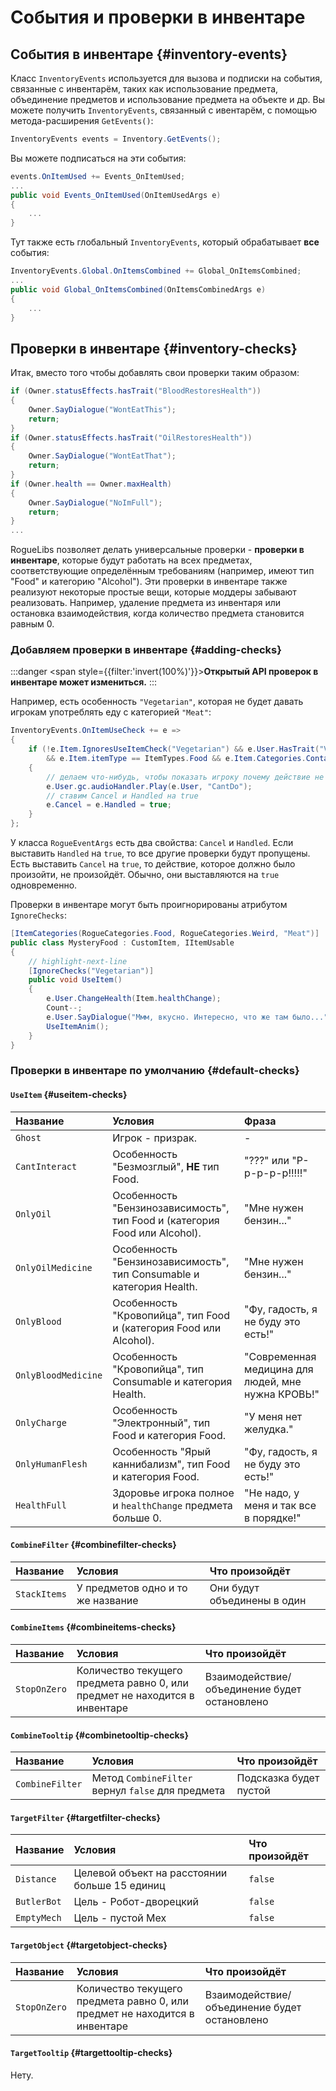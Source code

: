 # События и проверки в инвентаре

## События в инвентаре {#inventory-events}

Класс `InventoryEvents` используется для вызова и подписки на события, связанные с инвентарём, таких как использование предмета, объединение предметов и использование предмета на объекте и др. Вы можете получить `InventoryEvents`, связанный с ивентарём, с помощью метода-расширения `GetEvents()`:

```csharp
InventoryEvents events = Inventory.GetEvents();
```

Вы можете подписаться на эти события:

```csharp
events.OnItemUsed += Events_OnItemUsed;
...
public void Events_OnItemUsed(OnItemUsedArgs e)
{
    ...
}
```

Тут также есть глобальный `InventoryEvents`, который обрабатывает **все** события:

```csharp
InventoryEvents.Global.OnItemsCombined += Global_OnItemsCombined;
...
public void Global_OnItemsCombined(OnItemsCombinedArgs e)
{
    ...
}
```

## Проверки в инвентаре {#inventory-checks}

Итак, вместо того чтобы добавлять свои проверки таким образом:

```csharp
if (Owner.statusEffects.hasTrait("BloodRestoresHealth"))
{
    Owner.SayDialogue("WontEatThis");
    return;
}
if (Owner.statusEffects.hasTrait("OilRestoresHealth"))
{
    Owner.SayDialogue("WontEatThat");
    return;
}
if (Owner.health == Owner.maxHealth)
{
    Owner.SayDialogue("NoImFull");
    return;
}
...
```

RogueLibs позволяет делать универсальные проверки - **проверки в инвентаре**, которые будут работать на всех предметах, соответствующие определённым требованиям (например, имеют тип "Food" и категорию "Alcohol"). Эти проверки в инвентаре также реализуют некоторые простые вещи, которые моддеры забывают реализовать. Например, удаление предмета из инвентаря или остановка взаимодействия, когда количество предмета становится равным 0.

### Добавляем проверки в инвентаре {#adding-checks}

:::danger
<span style={{filter:'invert(100%)'}}><b>Открытый API проверок в инвентаре может измениться.</b></span>
:::

Например, есть особенность `"Vegetarian"`, которая не будет давать игрокам употреблять еду с категорией `"Meat"`:

```csharp
InventoryEvents.OnItemUseCheck += e =>
{
    if (!e.Item.IgnoresUseItemCheck("Vegetarian") && e.User.HasTrait("Vegetarian")
        && e.Item.itemType == ItemTypes.Food && e.Item.Categories.Contains("Meat"))
    {
        // делаем что-нибудь, чтобы показать игроку почему действие не удалось
        e.User.gc.audioHandler.Play(e.User, "CantDo");
        // ставим Cancel и Handled на true
        e.Cancel = e.Handled = true;
    }
};
```

У класса `RogueEventArgs` есть два свойства: `Cancel` и `Handled`. Если выставить `Handled` на `true`, то все другие проверки будут пропущены. Есть выставить `Cancel` на `true`, то действие, которое должно было произойти, не произойдёт. Обычно, они выставляются на `true` одновременно.

Проверки в инвентаре могут быть проигнорированы атрибутом `IgnoreChecks`:

```csharp
[ItemCategories(RogueCategories.Food, RogueCategories.Weird, "Meat")]
public class MysteryFood : CustomItem, IItemUsable
{
    // highlight-next-line
    [IgnoreChecks("Vegetarian")]
    public void UseItem()
    {
        e.User.ChangeHealth(Item.healthChange);
        Count--;
        e.User.SayDialogue("Ммм, вкусно. Интересно, что же там было...");
        UseItemAnim();
    }
}
```

### Проверки в инвентаре по умолчанию {#default-checks}

#### `UseItem` {#useitem-checks}

Название | Условия | Фраза
:------- |:------- |:-----
`Ghost` | Игрок - призрак. | -
`CantInteract` | Особенность "Безмозглый", **НЕ** тип Food. | "???" или "Р-р-р-р-р!!!!!"
`OnlyOil` | Особенность "Бензинозависимость", тип Food и (категория Food или Alcohol). | "Мне нужен бензин..."
`OnlyOilMedicine` | Особенность "Бензинозависимость", тип Consumable и категория Health. | "Мне нужен бензин..."
`OnlyBlood` | Особенность "Кровопийца", тип Food и (категория Food или Alcohol). | "Фу, гадость, я не буду это есть!"
`OnlyBloodMedicine` | Особенность "Кровопийца", тип Consumable и категория Health. | "Современная медицина для людей, мне нужна КРОВЬ!"
`OnlyCharge` | Особенность "Электронный", тип Food и категория Food. | "У меня нет желудка."
`OnlyHumanFlesh` | Особенность "Ярый каннибализм", тип Food и категория Food. | "Фу, гадость, я не буду это есть!"
`HealthFull` | Здоровье игрока полное и `healthChange` предмета больше 0. | "Не надо, у меня и так все в порядке!"

#### `CombineFilter` {#combinefilter-checks}

Название | Условия | Что произойдёт
:------- |:------- |:--------------
`StackItems` | У предметов одно и то же название | Они будут объединены в один

#### `CombineItems` {#combineitems-checks}

Название | Условия | Что произойдёт
:------- |:------- |:--------------
`StopOnZero` | Количество текущего предмета равно 0, или предмет не находится в инвентаре | Взаимодействие/объединение будет остановлено

#### `CombineTooltip` {#combinetooltip-checks}

Название | Условия | Что произойдёт
:------- |:------- |:--------------
`CombineFilter` | Метод `CombineFilter` вернул `false` для предмета | Подсказка будет пустой

#### `TargetFilter` {#targetfilter-checks}

Название | Условия | Что произойдёт
:------- |:------- |:--------------
`Distance` | Целевой объект на расстоянии больше 15 единиц | `false`
`ButlerBot` | Цель - Робот-дворецкий | `false`
`EmptyMech` | Цель - пустой Мех | `false`

#### `TargetObject` {#targetobject-checks}

Название | Условия | Что произойдёт
:------- |:------- |:--------------
`StopOnZero` | Количество текущего предмета равно 0, или предмет не находится в инвентаре | Взаимодействие/объединение будет остановлено

#### `TargetTooltip` {#targettooltip-checks}

Нету.